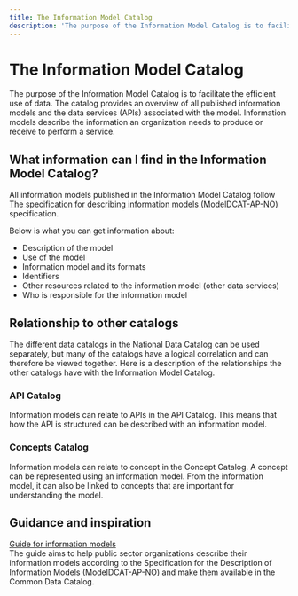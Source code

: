 ```yaml
---
title: The Information Model Catalog
description: 'The purpose of the Information Model Catalog is to facilitate the efficient use of data.'
---
```


# The Information Model Catalog

<Ingress>
    The purpose of the Information Model Catalog is to facilitate the efficient use of data. The catalog provides an
    overview of all published information models and the data services (APIs) associated with the model. Information
    models describe the information an organization needs to produce or receive to perform a service.
</Ingress>

<AlertWithLinkButton
    text='Would you like to search the Information Model Catalog?'
    button='Find information models →'
    link='/information-models'
/>

## What information can I find in the Information Model Catalog?

All information models published in the Information Model Catalog follow [The specification for describing information models (ModelDCAT-AP-NO)](https://data.norge.no/specification/modelldcat-ap-no#:~:text=Denne%20spesifikasjonen%2C%20ModellDCAT%2DAP%2D,tilknyttet%20datasett%20og%2Feller%20datatjenester.) specification.

Below is what you can get information about:

- Description of the model
- Use of the model
- Information model and its formats
- Identifiers
- Other resources related to the information model (other data services)
- Who is responsible for the information model

## Relationship to other catalogs

The different data catalogs in the National Data Catalog can be used separately, but many of the catalogs have a logical correlation and can therefore be viewed together. Here is a description of the relationships the other catalogs have with the Information Model Catalog.

### API Catalog

Information models can relate to APIs in the API Catalog. This means that how the API is structured can be described with an information model.

### Concepts Catalog

Information models can relate to concept in the Concept Catalog. A concept can be represented using an information model. From the information model, it can also be linked to concepts that are important for understanding the model.

## Guidance and inspiration

[Guide for information models](https://data.norge.no/guide/veileder-modelldcat-ap-no/)  
The guide aims to help public sector organizations describe their information models according to the Specification for the Description of Information Models (ModelDCAT-AP-NO) and make them available in the Common Data Catalog.
